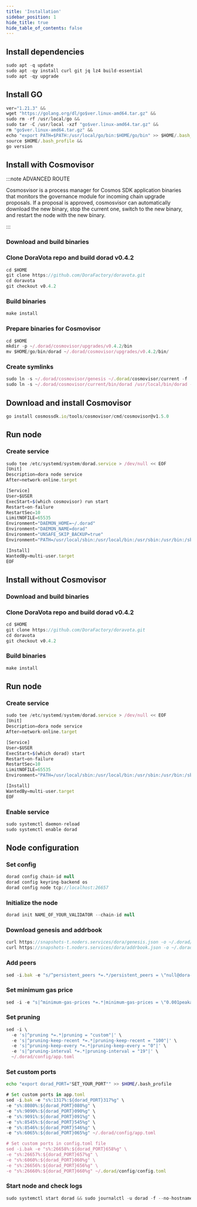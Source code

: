 ```yaml
---
title: 'Installation'
sidebar_position: 1
hide_title: true
hide_table_of_contents: false
---
```



<PageTitle
  iconUrl="img/dora-icon.svg"
  title="Installation"
  chainId="null"
  version="v0.4.2"
/>

## Install dependencies

```js
sudo apt -q update
sudo apt -qy install curl git jq lz4 build-essential
sudo apt -qy upgrade
```

## Install GO

```js
ver="1.21.3" &&
wget "https://golang.org/dl/go$ver.linux-amd64.tar.gz" &&
sudo rm -rf /usr/local/go &&
sudo tar -C /usr/local -xzf "go$ver.linux-amd64.tar.gz" &&
rm "go$ver.linux-amd64.tar.gz" &&
echo "export PATH=$PATH:/usr/local/go/bin:$HOME/go/bin" >> $HOME/.bash_profile &&
source $HOME/.bash_profile &&
go version
```

## Install with Cosmovisor

:::note ADVANCED ROUTE

Cosmosvisor is a process manager for Cosmos SDK application binaries that monitors the governance module for incoming chain upgrade proposals. If a proposal is approved, cosmosvisor can automatically download the new binary, stop the current one, switch to the new binary, and restart the node with the new binary.

:::

### Download and build binaries

### Clone DoraVota repo and build dorad v0.4.2

```js
cd $HOME
git clone https://github.com/DoraFactory/doravota.git
cd doravota
git checkout v0.4.2
```

### Build binaries

```js
make install
```

### Prepare binaries for Cosmovisor

```js
cd $HOME
mkdir -p ~/.dorad/cosmovisor/upgrades/v0.4.2/bin
mv $HOME/go/bin/dorad ~/.dorad/cosmovisor/upgrades/v0.4.2/bin/
```

### Create symlinks

```js
sudo ln -s ~/.dorad/cosmovisor/genesis ~/.dorad/cosmovisor/current -f
sudo ln -s ~/.dorad/cosmovisor/current/bin/dorad /usr/local/bin/dorad -f
```

## Download and install Cosmovisor

```js
go install cosmossdk.io/tools/cosmovisor/cmd/cosmovisor@v1.5.0
```

## Run node

### Create service

```js
sudo tee /etc/systemd/system/dorad.service > /dev/null << EOF
[Unit]
Description=dora node service
After=network-online.target

[Service]
User=$USER
ExecStart=$(which cosmovisor) run start
Restart=on-failure
RestartSec=10
LimitNOFILE=65535
Environment="DAEMON_HOME=~/.dorad"
Environment="DAEMON_NAME=dorad"
Environment="UNSAFE_SKIP_BACKUP=true"
Environment="PATH=/usr/local/sbin:/usr/local/bin:/usr/sbin:/usr/bin:/sbin:/bin:/usr/games:/usr/local/games:/snap/bin:~/.dorad/cosmovisor/current/bin"

[Install]
WantedBy=multi-user.target
EOF
```

## Install without Cosmovisor

### Download and build binaries

### Clone DoraVota repo and build dorad v0.4.2

```js
cd $HOME
git clone https://github.com/DoraFactory/doravota.git
cd doravota
git checkout v0.4.2
```

### Build binaries

```js
make install
```

## Run node

### Create service

```js
sudo tee /etc/systemd/system/dorad.service > /dev/null << EOF
[Unit]
Description=dora node service
After=network-online.target

[Service]
User=$USER
ExecStart=$(which dorad) start
Restart=on-failure
RestartSec=10
LimitNOFILE=65535
Environment="PATH=/usr/local/sbin:/usr/local/bin:/usr/sbin:/usr/bin:/sbin:/bin:/usr/games:/usr/local/games:/snap/bin"

[Install]
WantedBy=multi-user.target
EOF
```

### Enable service

```js
sudo systemctl daemon-reload
sudo systemctl enable dorad
```

## Node configuration

### Set config

```js
dorad config chain-id null
dorad config keyring-backend os
dorad config node tcp://localhost:26657
```

### Initialize the node

```js
dorad init NAME_OF_YOUR_VALIDATOR --chain-id null
```

### Download genesis and addrbook

```js
curl https://snapshots-t.noders.services/dora/genesis.json -o ~/.dorad/config/genesis.json
curl https://snapshots-t.noders.services/dora/addrbook.json -o ~/.dorad/config/addrbook.json
```

### Add peers

```js
sed -i.bak -e "s/^persistent_peers *=.*/persistent_peers = \"null@dora-t-rpc.noders.services:null\"/" ~/.dorad/config/config.toml
```

### Set minimum gas price

```js
sed -i -e "s|^minimum-gas-prices *=.*|minimum-gas-prices = \"0.001peaka\"|" ~/.dorad/config/app.toml
```

### Set pruning

```js
sed -i \
  -e 's|^pruning *=.*|pruning = "custom"|' \
  -e 's|^pruning-keep-recent *=.*|pruning-keep-recent = "100"|' \
  -e 's|^pruning-keep-every *=.*|pruning-keep-every = "0"|' \
  -e 's|^pruning-interval *=.*|pruning-interval = "19"|' \
  ~/.dorad/config/app.toml
```

### Set custom ports

```bash
echo "export dorad_PORT="SET_YOUR_PORT"" >> $HOME/.bash_profile
```

```js
# Set custom ports in app.toml
sed -i.bak -e "s%:1317%:${dorad_PORT}317%g" \
-e "s%:8080%:${dorad_PORT}080%g" \
-e "s%:9090%:${dorad_PORT}090%g" \
-e "s%:9091%:${dorad_PORT}091%g" \
-e "s%:8545%:${dorad_PORT}545%g" \
-e "s%:8546%:${dorad_PORT}546%g" \
-e "s%:6065%:${dorad_PORT}065%g" ~/.dorad/config/app.toml

# Set custom ports in config.toml file
sed -i.bak -e "s%:26658%:${dorad_PORT}658%g" \
-e "s%:26657%:${dorad_PORT}657%g" \
-e "s%:6060%:${dorad_PORT}060%g" \
-e "s%:26656%:${dorad_PORT}656%g" \
-e "s%:26660%:${dorad_PORT}660%g" ~/.dorad/config/config.toml
```

### Start node and check logs

```js
sudo systemctl start dorad && sudo journalctl -u dorad -f --no-hostname -o cat
```
